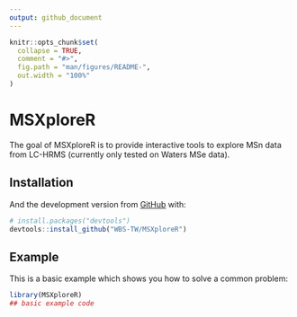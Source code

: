 ```yaml
---
output: github_document
---
```


<!-- README.md is generated from README.Rmd. Please edit that file -->

```r
knitr::opts_chunk$set(
  collapse = TRUE,
  comment = "#>",
  fig.path = "man/figures/README-",
  out.width = "100%"
)
```

# MSXploreR

<!-- badges: start -->
<!-- badges: end -->

The goal of MSXploreR is to provide interactive tools to explore MSn data from LC-HRMS (currently only tested on Waters MSe data).

## Installation

<!-- You can install the released version of MSXploreR from [CRAN](https://CRAN.R-project.org) with: -->

<!-- ``` r -->
<!-- install.packages("MSXploreR") -->
<!-- ``` -->

And the development version from [GitHub](https://github.com/) with:

``` r
# install.packages("devtools")
devtools::install_github("WBS-TW/MSXploreR")
```
## Example

This is a basic example which shows you how to solve a common problem:

```r
library(MSXploreR)
## basic example code
```

